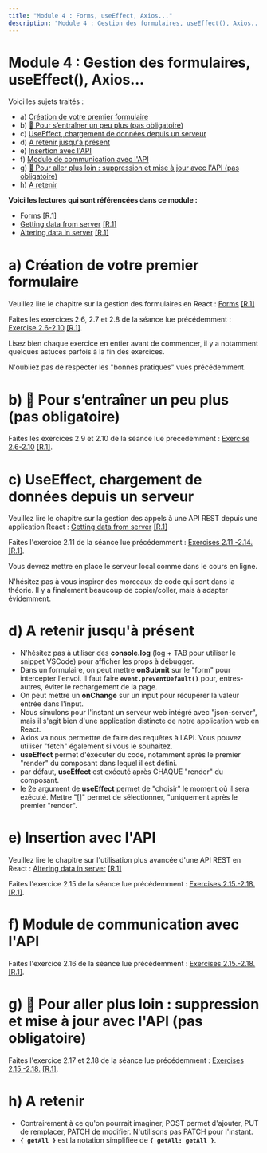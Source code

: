 ```yaml
---
title: "Module 4 : Forms, useEffect, Axios..."
description: "Module 4 : Gestion des formulaires, useEffect(), Axios..."
---
```


# Module 4 : Gestion des formulaires, useEffect(), Axios...

Voici les sujets traités :
- a) [Création de votre premier formulaire](#a)
- b) [🍬 Pour s’entraîner un peu plus (pas obligatoire)](#b)
- c) [UseEffect, chargement de données depuis un serveur](#c)
- d) [A retenir jusqu'à présent](#d)
- e) [Insertion avec l'API](#e)
- f) [Module de communication avec l'API](#f)
- g) [🍬 Pour aller plus loin : suppression et mise à jour avec l'API (pas obligatoire)](#g)
- h) [A retenir](#h)

**Voici les lectures qui sont référencées dans ce module :**
- [Forms](https://fullstackopen.com/en/part2/forms) [[R.1]](/references/#r1)
- [Getting data from server](https://fullstackopen.com/en/part2/getting_data_from_server) [[R.1]](/references/#r1)
- [Altering data in server](https://fullstackopen.com/en/part2/altering_data_in_server) [[R.1]](/references/#r1)

# <a id="a"></a>a) Création de votre premier formulaire

Veuillez lire le chapitre sur la gestion des formulaires en React : [Forms](https://fullstackopen.com/en/part2/forms) [[R.1]](/references/#r1)

Faites les exercices 2.6, 2.7 et 2.8 de la séance lue précédemment : [Exercise 2.6-2.10](https://fullstackopen.com/en/part2/forms#exercises-2-6-2-10) [[R.1]](/references/#r1).

Lisez bien chaque exercice en entier avant de commencer, il y a notamment quelques astuces parfois à la fin des exercices.

N'oubliez pas de respecter les "bonnes pratiques" vues précédemment.

# <a id="b"></a>b) 🍬 Pour s’entraîner un peu plus (pas obligatoire)

Faites les exercices 2.9 et 2.10 de la séance lue précédemment : [Exercise 2.6-2.10](https://fullstackopen.com/en/part2/forms#exercises-2-6-2-10) [[R.1]](/references/#r1).

# <a id="c"></a>c) UseEffect, chargement de données depuis un serveur

Veuillez lire le chapitre sur la gestion des appels à une API REST depuis une application React : [Getting data from server](https://fullstackopen.com/en/part2/getting_data_from_server) [[R.1]](/references/#r1)

Faites l'exercice 2.11 de la séance lue précédemment : [Exercises 2.11.-2.14.](https://fullstackopen.com/en/part2/getting_data_from_server#exercises-2-11-2-14) [[R.1]](/references/#r1).

Vous devrez mettre en place le serveur local comme dans le cours en ligne.

N'hésitez pas à vous inspirer des morceaux de code qui sont dans la théorie. Il y a finalement beaucoup de copier/coller, mais à adapter évidemment.

# <a id="d"></a>d) A retenir jusqu'à présent
- N'hésitez pas à utiliser des **console.log** (log + TAB pour utiliser le snippet VSCode) pour afficher les props à débugger.
- Dans un formulaire, on peut mettre **onSubmit** sur le "form" pour intercepter l'envoi. Il faut faire **`event.preventDefault()`** pour, entres-autres, éviter le rechargement de la page.
- On peut mettre un **onChange** sur un input pour récupérer la valeur entrée dans l'input.
- Nous simulons pour l'instant un serveur web intégré avec "json-server", mais il s'agit bien d'une application distincte de notre application web en React.
- Axios va nous permettre de faire des requêtes à l'API. Vous pouvez utiliser "fetch" également si vous le souhaitez.
- **useEffect** permet d'éxécuter du code, notamment après le premier "render" du composant dans lequel il est défini.
- par défaut, **useEffect** est exécuté après CHAQUE "render" du composant.
- le 2e argument de **useEffect** permet de "choisir" le moment où il sera exécuté. Mettre "[]" permet de sélectionner, "uniquement après le premier "render".

# <a id="e"></a>e) Insertion avec l'API

Veuillez lire le chapitre sur l'utilisation plus avancée d'une API REST en React : [Altering data in server](https://fullstackopen.com/en/part2/altering_data_in_server) [[R.1]](/references/#r1)

Faites l'exercice 2.15 de la séance lue précédemment : [Exercises 2.15.-2.18.](https://fullstackopen.com/en/part2/altering_data_in_server#exercises-2-15-2-18) [[R.1]](/references/#r1).

# <a id="f"></a>f) Module de communication avec l'API

Faites l'exercice 2.16 de la séance lue précédemment : [Exercises 2.15.-2.18.](https://fullstackopen.com/en/part2/altering_data_in_server#exercises-2-15-2-18) [[R.1]](/references/#r1).

# <a id="g"></a>g) 🍬 Pour aller plus loin : suppression et mise à jour avec l'API (pas obligatoire)

Faites l'exercice 2.17 et 2.18 de la séance lue précédemment : [Exercises 2.15.-2.18.](https://fullstackopen.com/en/part2/altering_data_in_server#exercises-2-15-2-18) [[R.1]](/references/#r1).

# <a id="h"></a>h) A retenir
- Contrairement à ce qu'on pourrait imaginer, POST permet d'ajouter, PUT de remplacer, PATCH de modifier. N'utilisons pas PATCH pour l'instant.
- **`{ getAll }`** est la notation simplifiée de **`{ getAll: getAll }`**.